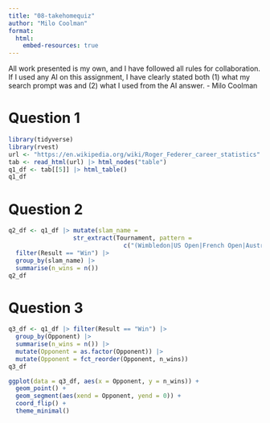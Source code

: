```yaml
---
title: "08-takehomequiz"
author: "Milo Coolman"
format: 
  html:
    embed-resources: true
---
```


All work presented is my own, and I have followed all rules for collaboration. If I used any AI on this assignment, I have clearly stated both (1) what my search prompt was and (2) what I used from the AI answer. 
- Milo Coolman

# Question 1
```r
library(tidyverse)
library(rvest)
url <- "https://en.wikipedia.org/wiki/Roger_Federer_career_statistics"
tab <- read_html(url) |> html_nodes("table")
q1_df <- tab[[5]] |> html_table()
q1_df
```

# Question 2
```r
q2_df <- q1_df |> mutate(slam_name = 
                  str_extract(Tournament, pattern = 
                                c("(Wimbledon|US Open|French Open|Australian Open)"))) |>
  filter(Result == "Win") |>
  group_by(slam_name) |>
  summarise(n_wins = n())
q2_df
```

# Question 3
```r
q3_df <- q1_df |> filter(Result == "Win") |> 
  group_by(Opponent) |> 
  summarise(n_wins = n()) |>
  mutate(Opponent = as.factor(Opponent)) |>
  mutate(Opponent = fct_reorder(Opponent, n_wins))
q3_df

ggplot(data = q3_df, aes(x = Opponent, y = n_wins)) +
  geom_point() +
  geom_segment(aes(xend = Opponent, yend = 0)) +
  coord_flip() +
  theme_minimal()
```